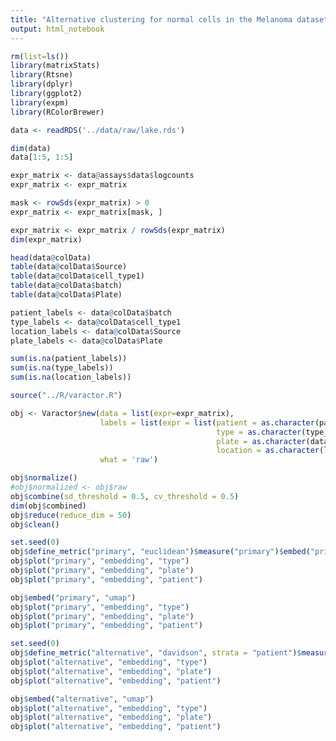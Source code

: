 ```yaml
---
title: "Alternative clustering for normal cells in the Melanoma dataset"
output: html_notebook
---
```

 
```r
rm(list=ls())
library(matrixStats)
library(Rtsne)
library(dplyr)
library(ggplot2)
library(expm)
library(RColorBrewer)
```

```r
data <- readRDS('../data/raw/lake.rds')
```

```r
dim(data)
data[1:5, 1:5]
```

```r
expr_matrix <- data@assays$data$logcounts
expr_matrix <- expr_matrix

mask <- rowSds(expr_matrix) > 0
expr_matrix <- expr_matrix[mask, ]

expr_matrix <- expr_matrix / rowSds(expr_matrix)
dim(expr_matrix)
```

```r
head(data@colData)
table(data@colData$Source)
table(data@colData$cell_type1)
table(data@colData$batch)
table(data@colData$Plate)
```


```r
patient_labels <- data@colData$batch
type_labels <- data@colData$cell_type1
location_labels <- data@colData$Source
plate_labels <- data@colData$Plate
```

```r
sum(is.na(patient_labels))
sum(is.na(type_labels))
sum(is.na(location_labels))
```

```r
source("../R/varactor.R")

obj <- Varactor$new(data = list(expr=expr_matrix), 
                    labels = list(expr = list(patient = as.character(patient_labels),
                                              type = as.character(type_labels),
                                              plate = as.character(data@colData$Plate),
                                              location = as.character(location_labels))), 
                    what = 'raw')

obj$normalize()
#obj$normalized <- obj$raw
obj$combine(sd_threshold = 0.5, cv_threshold = 0.5)
dim(obj$combined)
obj$reduce(reduce_dim = 50)
obj$clean()
```

```r
set.seed(0)
obj$define_metric("primary", "euclidean")$measure("primary")$embed("primary", "tsne")
obj$plot("primary", "embedding", "type")
obj$plot("primary", "embedding", "plate")
obj$plot("primary", "embedding", "patient")
```


```r
obj$embed("primary", "umap")
obj$plot("primary", "embedding", "type")
obj$plot("primary", "embedding", "plate")
obj$plot("primary", "embedding", "patient")
```

```r
set.seed(0)
obj$define_metric("alternative", "davidson", strata = "patient")$measure("alternative")$embed("alternative", "tsne")
obj$plot("alternative", "embedding", "type")
obj$plot("alternative", "embedding", "plate")
obj$plot("alternative", "embedding", "patient")
```

```r
obj$embed("alternative", "umap")
obj$plot("alternative", "embedding", "type")
obj$plot("alternative", "embedding", "plate")
obj$plot("alternative", "embedding", "patient")
```


```r

```

